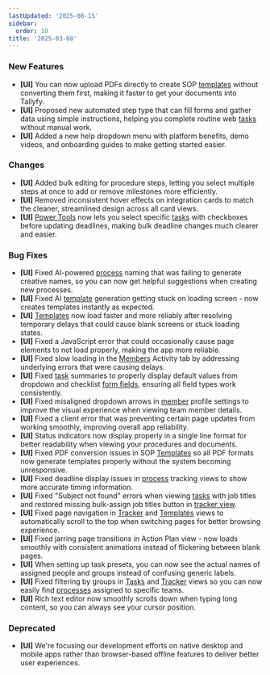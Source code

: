 ```yaml
---
lastUpdated: '2025-08-15'
sidebar:
  order: 10
title: '2025-03-08'
---
```


### New Features

- **[UI]** You can now upload PDFs directly to create SOP [templates](/products/pro/documenting/templates/) without converting them first, making it faster to get your documents into Tallyfy.
- **[UI]** Proposed new automated step type that can fill forms and gather data using simple instructions, helping you complete routine web [tasks](/products/pro/tracking-and-tasks/tasks/) without manual work.
- **[UI]** Added a new help dropdown menu with platform benefits, demo videos, and onboarding guides to make getting started easier.

### Changes

- **[UI]** Added bulk editing for procedure steps, letting you select multiple steps at once to add or remove milestones more efficiently.
- **[UI]** Removed inconsistent hover effects on integration cards to match the cleaner, streamlined design across all card views.
- **[UI]** [Power Tools](/products/pro/documenting/templates/how-can-power-tools-enhance-my-tallyfy-experience/) now lets you select specific [tasks](/products/pro/tracking-and-tasks/tasks/) with checkboxes before updating deadlines, making bulk deadline changes much clearer and easier.

### Bug Fixes

- **[UI]** Fixed AI-powered [process](/products/pro/tracking-and-tasks/processes/) naming that was failing to generate creative names, so you can now get helpful suggestions when creating new processes.
- **[UI]** Fixed AI [template](/products/pro/documenting/templates/) generation getting stuck on loading screen - now creates templates instantly as expected.
- **[UI]** [Templates](/products/pro/documenting/templates/) now load faster and more reliably after resolving temporary delays that could cause blank screens or stuck loading states.
- **[UI]** Fixed a JavaScript error that could occasionally cause page elements to not load properly, making the app more reliable.
- **[UI]** Fixed slow loading in the [Members](/products/pro/documenting/members/) Activity tab by addressing underlying errors that were causing delays.
- **[UI]** Fixed [task](/products/pro/tracking-and-tasks/tasks/) summaries to properly display default values from dropdown and checklist [form fields](/products/pro/tracking-and-tasks/tasks/what-are-form-fields-in-tallyfy/), ensuring all field types work consistently.
- **[UI]** Fixed misaligned dropdown arrows in [member](/products/pro/documenting/members/) profile settings to improve the visual experience when viewing team member details.
- **[UI]** Fixed a client error that was preventing certain page updates from working smoothly, improving overall app reliability.
- **[UI]** Status indicators now display properly in a single line format for better readability when viewing your procedures and documents.
- **[UI]** Fixed PDF conversion issues in SOP [Templates](/products/pro/documenting/templates/) so all PDF formats now generate templates properly without the system becoming unresponsive.
- **[UI]** Fixed deadline display issues in [process](/products/pro/tracking-and-tasks/processes/) tracking views to show more accurate timing information.
- **[UI]** Fixed "Subject not found" errors when viewing [tasks](/products/pro/tracking-and-tasks/tasks/) with job titles and restored missing bulk-assign job titles button in [tracker view](/products/pro/tracking-and-tasks/tracker-view/).
- **[UI]** Fixed page navigation in [Tracker](/products/pro/tracking-and-tasks/tracker-view/) and [Templates](/products/pro/documenting/templates/) views to automatically scroll to the top when switching pages for better browsing experience.
- **[UI]** Fixed jarring page transitions in Action Plan view - now loads smoothly with consistent animations instead of flickering between blank pages.
- **[UI]** When setting up task presets, you can now see the actual names of assigned people and groups instead of confusing generic labels.
- **[UI]** Fixed filtering by groups in [Tasks](/products/pro/tracking-and-tasks/tasks-view/) and [Tracker](/products/pro/tracking-and-tasks/tracker-view/) views so you can now easily find [processes](/products/pro/tracking-and-tasks/processes/) assigned to specific teams.
- **[UI]** Rich text editor now smoothly scrolls down when typing long content, so you can always see your cursor position.

### Deprecated

- **[UI]** We're focusing our development efforts on native desktop and mobile apps rather than browser-based offline features to deliver better user experiences.
